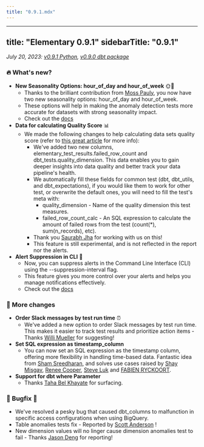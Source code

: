 ```yaml
---
title: "0.9.1.mdx"
---
```


---
title: "Elementary 0.9.1"
sidebarTitle: "0.9.1"
---

_July 20, 2023: [v0.9.1 Python](https://github.com/elementary-data/elementary/releases/tag/v0.9.1), [v0.9.0 dbt package](https://github.com/elementary-data/dbt-data-reliability/releases/tag/0.9.0)_

### 🔥 What's new?

- **New Seasonality Options: hour_of_day and hour_of_week** 🌞🌙
  - Thanks to the brilliant contribution from [Moss Pauly](https://elementary-community.slack.com/team/U04A3D7GKTQ), you now have two new seasonality options: hour_of_day and hour_of_week.
  - These options will help in making the anomaly detection tests more accurate for datasets with strong seasonality impact.
  - Check out the [docs](https://docs.elementary-data.com/data-tests/anomaly-detection-configuration/seasonality)
- **Data for calculating Quality Score** 📊
  - We made the following changes to help calculating data sets quality score (refer to [this great article](https://www.getdbt.com/blog/data-quality-dimensions/) for more info):
    - We've added two new columns, elementary_test_results.failed_row_count and dbt_tests.quality_dimension. This data enables you to gain deeper insights into data quality and better track your data pipeline's health.
    - We automatically fill these fields for common test (dbt, dbt_utils, and dbt_expectations), if you would like them to work for other test, or overwrite the default ones, you will need to fill the test's meta with:
      - quality_dimension - Name of the quality dimension this test measures.
      - failed_row_count_calc - An SQL expression to calculate the amount of failed rows from the test (count(\*), sum(n_records), etc).
    - Thank you [Saurabh Jha](https://elementary-community.slack.com/team/U04BKHPH4HY) for working with us on this!
    - This feature is still experimental, and is not reflected in the report nor the alerts.
- **Alert Suppression in CLI** 🚦
  - Now, you can suppress alerts in the Command Line Interface (CLI) using the --suppression-interval flag.
  - This feature gives you more control over your alerts and helps you manage notifications effectively.
  - Check out the [docs](https://docs.elementary-data.com)

### 💫 More changes

- **Order Slack messages by test run time** ⏰
  - We've added a new option to order Slack messages by test run time. This makes it easier to track test results and prioritize action items - Thanks [Willi Mueller](https://elementary-community.slack.com/team/U04NG6HNZC4) for suggesting!
- **Set SQL expression as timestamp_column**
  - You can now set an SQL expression as the timestamp column, offering more flexibility in handling time-based data. Fantastic idea from [Sham Sreedharan](https://elementary-community.slack.com/team/U04RSS9U9TL), and solves use cases raised by [Shay Misgav](https://elementary-community.slack.com/team/U059UGE5HJ7), [Renee Cooper](https://elementary-community.slack.com/team/U057SD8CBEY), [Steve Luk](https://elementary-community.slack.com/team/U04E19YNSEB) and [FABIEN RYCKOORT](https://elementary-community.slack.com/team/U05BPE6DETX).
- **Support for dbt where Parameter**
  - Thanks [Taha Bel Khayate](https://elementary-community.slack.com/team/U05EVCEM1EJ) for surfacing.

### 🐛 Bugfix 🐛

- We've resolved a pesky bug that caused dbt_columns to malfunction in specific access configurations when using BigQuery.
- Table anomalies tests fix - Reported by [Scott Anderson](https://elementary-community.slack.com/team/U05654UL877) !
- New dimension values will no linger cause dimension anomalies test to fail - Thanks [Jason Deng](https://elementary-community.slack.com/team/U055Q3Y3PEE) for reporting!
